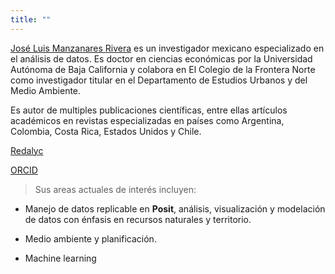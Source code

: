 ```yaml
---
title: ""
---
```


[José Luis Manzanares Rivera](https://www.colef.mx/posgrado/profesores/borrador-automatico-31/)
es un investigador mexicano especializado en el análisis de datos. Es doctor en ciencias económicas por la  Universidad Autónoma de Baja California y colabora en El Colegio de la Frontera Norte como investigador titular en el Departamento de Estudios Urbanos y del Medio Ambiente. 

Es autor de multiples publicaciones científicas, entre ellas artículos académicos en revistas especializadas en países como Argentina, Colombia, Costa Rica, Estados Unidos y Chile.  

[Redalyc](http://www.redalyc.org/autor.oa?id=20835)

[ORCID](http://orcid.org/0000-0003-3394-4967)


> Sus areas actuales de interés incluyen:

+ Manejo de datos replicable en **Posit**, análisis, visualización y modelación de datos con énfasis en recursos naturales y territorio.

+ Medio ambiente y planificación. 

+ Machine learning


 
